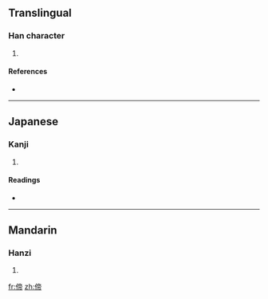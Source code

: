 ==Translingual==

===Han character===
{{Han char|rn=9|rad=人|as=09|sn=11|four=|canj=人卜月月 (OYBB)}}

# {{defn|Han}}

====References====
* {{Han ref|kx=0110.280|dkj=00860|dj=0236.120|hdz=10194.110|uh=5059|ud=20569}}

----

==Japanese==

===Kanji===
{{ja-kanji|grade=|rs=人09}}

# {{defn|Japanese}}

====Readings====
* {{ja-readings|on=[[てい]] (tei), [[たい]] (tai)|kun=[[すぐれる]] (sugureru)}}

----

==Mandarin==

===Hanzi===
{{cmn-hanzi|pin=[[dì]] ([[di4]])|wg=ti<sup>4</sup>}}

# {{defn|Mandarin}}

[[fr:偙]]
[[zh:偙]]